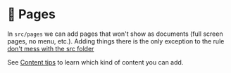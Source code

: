 # 📄 Pages

In `src/pages` we can add pages that won't show as documents (full screen pages, no menu, etc.). Adding things there is the only exception to the rule [don't mess with the src folder](./src)

See [Content tips](/docs/category/-content-tips) to learn which kind of content you can add.